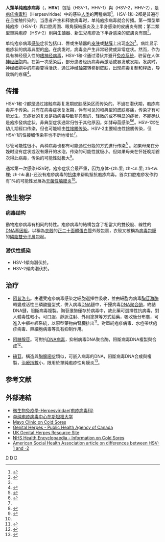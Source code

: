 {{NoteTA
|1=疱
}}
{{About|该病毒|该病毒致病的有关信息|單純疱疹}}
{{NoteTA
|G1=ME
|T=zh-hans:单纯疱疹病毒;zh-hant:單純疱疹病毒;
}}
{{medical}}
{{Automatic Taxobox
| image              = Herpes simplex virus TEM B82-0474 lores.jpg
| image_caption      = [[透射电子显微术|TEM]] 单纯疱疹病毒[[显微照片|显微照片]] .
| virus_group        = i
| taxon              = Simplexvirus
| subdivision_ranks  = 种
| subdivision        =
*{{le|人類疱疹病毒一型|Human alphaherpesvirus 1}}（HSV-1）
*{{le|人類疱疹病毒二型|Human alphaherpesvirus 2}}（HSV-2）
}}

'''人類单纯疱疹病毒'''（{{lang-en|herpes simplex virus}}，'''HSV'''）包括{{le|人類疱疹病毒一型|Human alphaherpesvirus 1|一型}}（HSV-1，HHV-1）與{{le|人類疱疹病毒二型|Human alphaherpesvirus 2|二型}}（HSV-2，HHV-2），是[[疱疹病毒科|疱疹病毒科]]（Herpesviridae）中的感染[[人类|人类]]的两種病毒<ref name=Sherris>{{cite book| author = Ryan KJ, Ray CG (editors)| title = Sherris Medical Microbiology| edition = 4th| pages = 555–62| publisher = McGraw Hill| year = 2004| isbn = 0838585299 }}</ref>。HSV-1和-2都是普遍存在且接触传染的。当患者产生和释放病毒时，单纯疱疹病毒就会传播。第一類型單純疱疹（HSV-1）與口腔周圍、眼角膜結膜炎及上半身感染的皮膚炎有關；第二類型單純疱疹（HSV-2）則與生殖器、新生兒疱疹及下半身感染的皮膚炎有關<ref name="藥理學">{{Cite book | author=蔡秋帆、湯念湖、王耀宏合著 | title=藥理學 2014 | publisher=新文京開發有限公司 | year=2014}}</ref>。

单纯疱疹病毒[[感染|感染]]症状包括口、唇或生殖器的[[皮肤|皮肤]]或[[黏膜|黏膜]]上出现[[水泡|水泡]]<ref name="Sherris" />。病灶显示疱疹状的病毒典型的[[痂|痂]]。在病发时，病毒会产生非常轻微或异常症状。然而，作为具有神经侵入性的[[嗜神经病毒|嗜神经病毒]]，HSV-1和-2通过潜伏并避开[[免疫系统|免疫系统]]，驻留在人体[[神经细胞|神经细胞]]内。在第一次感染后，部分患者经历病毒再激活或暴发散发期。发病时，神经细胞中的病毒变得活跃，通过神经[[轴突|轴突]]转移到皮肤，出现病毒复制和释放，导致新的疼痛<ref>{{cite web | title=Herpes simplex | url=http://www.dermnetnz.org/viral/herpes-simplex.html | date=2006-09-16 | publisher=DermNet NZ — New Zealand Dermatological Society | accessdate=2006-10-15 | archive-date=2015-10-13 | archive-url=https://web.archive.org/web/20151013084725/http://www.dermnetnz.org/viral/herpes-simplex.html | dead-url=no }}</ref>。

== 传播 ==
{{Main|单纯疱疹}}

HSV-1和-2都是通过接触病毒复发期皮肤感染区而传染的。不過在潜伏期，疱疹病毒并不传染。只有在病毒症状复发期，伴有可见的和典型的皮肤疼痛，传染才有可能发生。无症状的复发是指病毒导致非典型的、轻微的或不明显的症状，不能确认是疱疹發病症状。非典型症状通常归咎于其他原因，如酵母菌感染<ref name="pmid18156035">{{cite journal |author=Gupta R, Warren T, Wald A |title=Genital herpes |journal=Lancet |volume=370 |issue=9605 |pages=2127–37 |year=2007 |pmid=18156035 |doi=10.1016/S0140-6736(07)61908-4}}</ref><ref name="PMID_18186706">{{cite journal |author=Koelle DM, Corey L |title=Herpes simplex: insights on pathogenesis and possible vaccines |journal=Annual Review of Medicine |volume=59 |issue= |pages=381–95 |year=2008 |pmid=18186706 |doi=10.1146/annurev.med.59.061606.095540}}</ref>。HSV-1常在幼儿期經口传染，但也可能經由[[传播途径#性接触|性接觸传染]]。HSV-2主要經由性接觸传染，但HSV-1的性接觸传染率也不断地增长<ref name="pmid18156035"/>。

尽管可能性很小，两种病毒也都有可能通过分娩的方式進行传染<ref name="pmid19797284">{{cite journal |author=Corey L, Wald A |title=Maternal and Neonatal Herpes Simplex Virus Infections |journal=New England Journal of Medicine |volume=361 |issue=14 |pages=1376–85 |year=2009 |pmid=19797284 |doi=10.1056/NEJMra0807633 |pmc=2780322}}</ref> 。如果母亲在分娩时没有症状或沒有爆开的水泡，传染的可能性就极小。但如果母亲在怀妊晚期首次得此病毒，传染的可能性就极大<ref name="pmid17317423">{{cite journal |author=Kimberlin DW |title=Herpes simplex virus infections of the newborn |url=https://archive.org/details/sim_seminars-in-perinatology_2007-02_31_1/page/19 |journal=Semin. Perinatol. |volume=31 |issue=1 |pages=19–25 |year=2007 |pmid=17317423 |doi=10.1053/j.semperi.2007.01.003}}</ref>。

通常第一次感染HSV时，疱疹症状会最严重，因为身体-{zh:里; zh-cn:里; zh-tw:裡; zh-hk:裏}-还没有疱疹病毒的[[抗体|抗体]]来帮助抵抗疱疹病毒。首次口腔疱疹发作約有1%的可能性发展為[[无菌性脑膜炎|无菌性脑膜炎]]<ref name=Sherris />。

== 微生物学 ==
=== 病毒结构 ===
動物疱疹病毒有相同的特性。疱疹病毒的結構包含了相當大的雙絞股、線性的[[DNA|DNA]][[基因組|基因組]]，以稱為[[衣殼|衣殼]]的[[正二十面體|正二十面體]][[蛋白質|蛋白質]]外殼包裹，衣殼又被稱為[[病毒包膜|病毒包膜]]的[[磷脂雙分子層|磷脂雙分子層]]包起。

=== 潜伏性感染 ===

* HSV-1傾向潛伏於{{Le|三叉神經節|Trigeminal ganglion}}。
* HSV-2傾向潛伏於{{Le|薦椎神經節|Sacral ganglia}}。

== 治疗 ==

*[[阿昔洛韦|阿昔洛韦]]。由遭受疱疹病毒感染之細胞選擇性吸收，並由細胞內病毒[[胸苷激酶|胸苷激酶]]轉變成活性三磷酸鹽型式，併入病毒[[DNA|DNA]]鏈中，干擾病毒[[DNA聚合酶|DNA聚合酶]]，終結DNA鏈，阻斷病毒複製。胸苷激酶僅存於病毒中，故此藥可選擇性抗病毒，對人體毒性較小。可口服、靜脈注射、外用塗抹等方式給藥，吸收後分布廣，可進入中樞神經系統，以原型藥物由腎臟排出<ref name="藥理學">{{Cite book | author=蔡秋帆、湯念湖、王耀宏合著 | title=藥理學 2014 | publisher=新文京開發有限公司 | year=2014}}</ref>。對單純疱疹病毒、水痘帶狀疱疹病毒、巨細胞病毒等具有抑制作用。

*[[阿糖腺苷|阿糖腺苷]]。可對抗[[DNA病毒|DNA病毒]]，抑制病毒DNA聚合酶，阻斷病毒DNA複製與合成<ref name="藥理學">{{Cite book | author=蔡秋帆、湯念湖、王耀宏合著 | title=藥理學 2014 | publisher=新文京開發有限公司 | year=2014}}</ref>。

*[[碘苷|碘苷]]。構造與[[胸腺嘧啶|胸腺嘧啶]]類似，可嵌入病毒的DNA，阻斷病毒DNA合成與複製，[[治療指數|治療指數]]小，限用於單純疱疹性角膜炎<ref name="藥理學">{{Cite book | author=蔡秋帆、湯念湖、王耀宏合著 | title=藥理學 2014 | publisher=新文京開發有限公司 | year=2014}}</ref>。

== 参考文献 ==
{{portal|病毒}}
{{Reflist}}

==外部連結==
*[http://smallcollation.blogspot.com/2013/02/herpesviridae.html 微生物免疫學-Herpesviridae(疱疹病毒科)]{{Wayback|url=http://smallcollation.blogspot.com/2013/02/herpesviridae.html |date=20141223212101 }}
* [http://stanfordu.totalh.com/viruses/hsv.htm 单纯疱疹病毒中心在斯坦福大学]
* [http://www.mayoclinic.com/health/cold-sore/DS00358 Mayo Clinic on Cold Sores]{{Wayback|url=http://www.mayoclinic.com/health/cold-sore/DS00358 |date=20100727055326 }}
* [http://www.phac-aspc.gc.ca/publicat/std-mts/sti_k.html Genital Herpes - Public Health Agency of Canada]{{Wayback|url=http://www.phac-aspc.gc.ca/publicat/std-mts/sti_k.html |date=20060927081406 }}
* [http://www.herpes.org.uk UK Genital Herpes Resource Site]{{Wayback|url=http://www.herpes.org.uk/ |date=20191002063950 }}
* [http://www.nhs.uk/Conditions/Cold-sore/Pages/Introduction.aspx NHS Health Encyclopaedia - Information on Cold Sores]{{Wayback|url=http://www.nhs.uk/Conditions/Cold-sore/Pages/Introduction.aspx |date=20100901055418 }}
* [https://web.archive.org/web/20100904004815/http://www.herpes.com/hsv1-2.html American Social Health Association article on differences between HSV-1 and -2]

{{Herpesvirales}}
{{STD/STI}}
{{Taxonbar}}
[[Category:疱疹病毒科|D]]
[[Category:疱疹|D]]
[[Category:性病|D]]